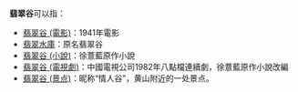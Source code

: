 '''翡翠谷'''可以指：
*[[翡翠谷_(電影)|翡翠谷 (電影)]]：1941年電影
*[[翡翠水庫|翡翠水庫]]：原名翡翠谷
*[[翡翠谷_(小說)|翡翠谷 (小說)]]：徐薏藍原作小說
*[[翡翠谷_(電視劇)|翡翠谷 (電視劇)]]：中國電視公司1982年八點檔連續劇，徐薏藍原作小說改編
*[[翡翠谷_(景点)|翡翠谷 (景点)]]：昵称“情人谷”，黄山附近的一处景点。
{{消歧義|CAT=三字作品消歧義|F翡}}